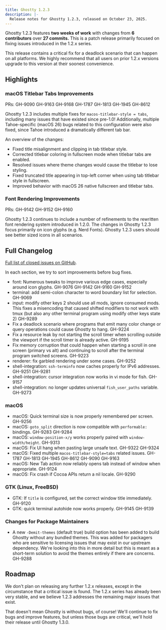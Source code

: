 ```yaml
---
title: Ghostty 1.2.3
description: |-
  Release notes for Ghostty 1.2.3, released on October 23, 2025.
---
```


Ghostty 1.2.3 features **two weeks of work** with changes from
**6 contributors** over **27 commits.** This is a patch release primarily
focused on fixing issues introduced in the 1.2.x series.

<Important>
  This release contains a critical fix for a deadlock scenario that can happen
  on all platforms. We highly recommend that all users on prior 1.2.x versions
  upgrade to this version at their soonest convenience.
</Important>

## Highlights

### macOS Titlebar Tabs Improvements

PRs: GH-9090 GH-9163 GH-9168 GH-1787 GH-1813 GH-1945 GH-8612

Ghostty 1.2.3 includes multiple fixes for `macos-titlebar-style = tabs`,
including many issues that have existed since pre-1.0! Additionally, multiple
Tahoe-specific (macOS 26) bugs related to this configuration were also fixed,
since Tahoe introduced a dramatically different tab bar.

An overview of the changes:

- Fixed title misalignment and clipping in tab titlebar style.
- Corrected titlebar coloring in fullscreen mode when titlebar tabs are enabled.
- Resolved issues where theme changes would cause the titlebar to lose styling.
- Fixed truncated title appearing in top-left corner when using tab titlebar
  style in fullscreen.
- Improved behavior with macOS 26 native fullscreen and titlebar tabs.

### Font Rendering Improvements

PRs: GH-9142 GH-9152 GH-9160

Ghostty 1.2.3 continues to include a number of refinements to the rewritten
font rendering system introduced in 1.2.0. The changes in Ghostty 1.2.3
focus primarily on icon glyphs (e.g. Nerd Fonts). Ghostty 1.2.3 users should
see better sized icons in all scenarios.

## Full Changelog

[Full list of closed issues on GitHub](https://github.com/ghostty-org/ghostty/milestone/10?closed=1).

In each section, we try to sort improvements before bug fixes.

- font: Numerous tweaks to improve various edge cases, especially around
  icon glyphs. GH-9076 GH-9142 GH-9160 GH-9152
- terminal: add semi-colon character to word boundary list for selection. GH-9069
- input: modify other keys 2 should use all mods, ignore consumed mods.
  This fixes a misencoding that caused shifted modifiers to not work
  with tmux (but also any other terminal program using modify other keys state 2)
  GH-9289
- Fix a deadlock scenario where programs that emit many color change
  or query operations could cause Ghostty to hang. GH-9224
- Fix a resource leak by not starting the scroll timer when scrolling
  outside the viewport if the scroll timer is already active. GH-9195
- Fix memory corruption that could happen when starting a scroll in
  one screen (primary vs alt) and continuing to scroll after the terminal
  program switched screens. GH-9223
- renderer: fix garbled rendering under some cases. GH-9252
- shell-integration: `ssh-terminfo` now caches properly for IPv6 addresses. GH-9251 GH-9281
- shell-integration: cursor integration now works in vi mode for fish. GH-9157
- shell-integration: no longer updates universal `fish_user_paths` variable. GH-9273

### macOS

- macOS: Quick terminal size is now properly remembered per screen. GH-9256
- macOS: `goto_split` direction is now compatible with `performable:` bindings.
  GH-9283 GH-9284
- macOS: `window-position-x/y` works properly paired with `window-width/height`. GH-9313
- macOS: Fix UI hang when pasting large unsafe text. GH-9322 GH-9324
- macOS: Fixed multiple `macos-titlebar-style=tabs` related issues. GH-1787
  GH-1813 GH-1945 GH-8612 GH-9090 GH-9163
- macOS: New Tab action now reliably opens tab instead of window when
  appropriate. GH-9124
- macOS: Fix crash if Cocoa APIs return a nil locale. GH-9290

### GTK (Linux, FreeBSD)

- GTK: If `title` is configured, set the correct window title immediately. GH-9120
- GTK: quick terminal autohide now works properly. GH-9145 GH-9139

### Changes for Package Maintainers

- A new `-Demit-themes` (default true) build option has been added to
  build Ghostty without any bundled themes. This was added for packagers
  who are sensitive to licensing issues that may exist in our upstream
  dependency. We're looking into this in more detail but this is meant as
  a short-term solution to avoid the themes entirely if there are concerns.
  GH-9288

## Roadmap

We don't plan on releasing any further 1.2.x releases, except in the
circumstance that a critical issue is found. The 1.2.x series has already
been very stable, and we believe 1.2.3 addresses the remaining major issues
that exist.

That doesn't mean Ghostty is without bugs, of course! We'll continue to fix
bugs and improve features, but unless those bugs are critical, we'll hold
their release until Ghostty 1.3.0.
